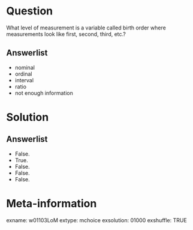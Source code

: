 Question
========
What level of measurement is a variable called birth order where measurements look like first, second, third, etc.?

Answerlist
----------
* nominal
* ordinal
* interval
* ratio  
* not enough information


Solution
========

Answerlist
----------
* False.
* True.
* False.
* False.
* False.


Meta-information
================
exname: w01103LoM
extype: mchoice
exsolution: 01000
exshuffle: TRUE